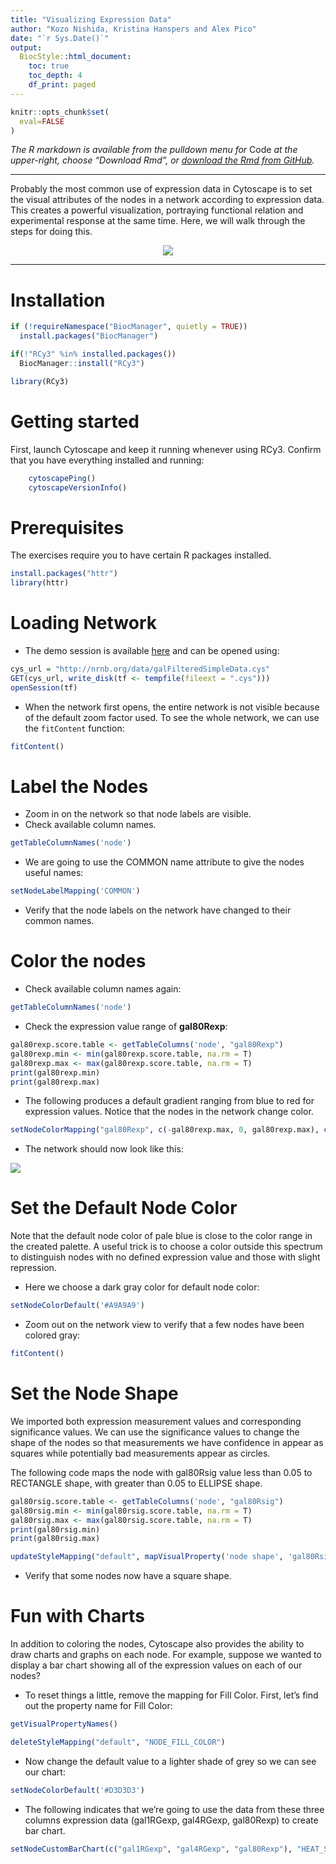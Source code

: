```yaml
---
title: "Visualizing Expression Data"
author: "Kozo Nishida, Kristina Hanspers and Alex Pico"
date: "`r Sys.Date()`"
output:
  BiocStyle::html_document:
    toc: true
    toc_depth: 4
    df_print: paged
---
```

```r
knitr::opts_chunk$set(
  eval=FALSE
)
```

*The R markdown is available from the pulldown menu for* Code *at the upper-right, choose "Download Rmd", or [download the Rmd from GitHub](https://raw.githubusercontent.com/nrnb/gsod2019_kozo_nishida/master/mapping-data.Rmd).*

<hr />

Probably the most common use of expression data in Cytoscape is to set the visual attributes of the nodes in a network according to expression data. This creates a powerful visualization, portraying functional relation and experimental response at the same time. Here, we will walk through the steps for doing this.

<center>
![](https://cytoscape.github.io/cytoscape-tutorials/protocols/mapping-data/1599px-GalWithCharts.png)
</center>

<hr />

# Installation
```r
if (!requireNamespace("BiocManager", quietly = TRUE))
  install.packages("BiocManager")

if(!"RCy3" %in% installed.packages())
  BiocManager::install("RCy3")

library(RCy3)
```

# Getting started
First, launch Cytoscape and keep it running whenever using RCy3. Confirm that you have everything installed and running:
```r
    cytoscapePing()
    cytoscapeVersionInfo()
```

# Prerequisites

The exercises require you to have certain R packages installed.

```r
install.packages("httr")
library(httr)
```

# Loading Network

- The demo session is available [here](http://nrnb.org/data/galFilteredSimpleData.cys) and can be opened using:

```r
cys_url = "http://nrnb.org/data/galFilteredSimpleData.cys"
GET(cys_url, write_disk(tf <- tempfile(fileext = ".cys")))
openSession(tf)
```

- When the network first opens, the entire network is not visible because of the default zoom factor used. To see the whole network, we can use the `fitContent ` function:

```r
fitContent()
```

# Label the Nodes

- Zoom in on the network so that node labels are visible.
- Check available column names.

```r
getTableColumnNames('node')
```

- We are going to use the COMMON name attribute to give the nodes useful names:

```r
setNodeLabelMapping('COMMON')
```

- Verify that the node labels on the network have changed to their common names.

# Color the nodes

- Check available column names again:

```r
getTableColumnNames('node')
```

- Check the expression value range of **gal80Rexp**:

```r
gal80rexp.score.table <- getTableColumns('node', "gal80Rexp")
gal80rexp.min <- min(gal80rexp.score.table, na.rm = T)
gal80rexp.max <- max(gal80rexp.score.table, na.rm = T)
print(gal80rexp.min)
print(gal80rexp.max)
```

- The following produces a default gradient ranging from blue to red for expression values. Notice that the nodes in the network change color.

```r
setNodeColorMapping("gal80Rexp", c(-gal80rexp.max, 0, gal80rexp.max), c('#0000FF', '#FFFFFF', '#FF0000'))
```

- The network should now look like this:

![](https://cytoscape.org/cytoscape-tutorials/protocols/mapping-data/NetworkBrewer.png)

# Set the Default Node Color

Note that the default node color of pale blue is close to the color range in the created palette.
A useful trick is to choose a color outside this spectrum to distinguish nodes with no defined expression value and those with slight repression.

- Here we choose a dark gray color for default node color:

```r
setNodeColorDefault('#A9A9A9')
```

- Zoom out on the network view to verify that a few nodes have been colored gray:

```r
fitContent()
```

# Set the Node Shape

We imported both expression measurement values and corresponding significance values. 
We can use the significance values to change the shape of the nodes so that measurements we have confidence in appear as squares while potentially bad measurements appear as circles.

The following code maps the node with gal80Rsig value less than 0.05 to RECTANGLE shape, with greater than 0.05 to ELLIPSE shape.

```r
gal80rsig.score.table <- getTableColumns('node', "gal80Rsig")
gal80rsig.min <- min(gal80rsig.score.table, na.rm = T)
gal80rsig.max <- max(gal80rsig.score.table, na.rm = T)
print(gal80rsig.min)
print(gal80rsig.max)
```

```r
updateStyleMapping("default", mapVisualProperty('node shape', 'gal80Rsig', 'c', c(0, 0.05, 1.00), c('rectangle', 'rectangle', 'ellipse')))
```

- Verify that some nodes now have a square shape.

# Fun with Charts

In addition to coloring the nodes, Cytoscape also provides the ability to draw charts and graphs on each node.
For example, suppose we wanted to display a bar chart showing all of the expression values on each of our nodes?

- To reset things a little, remove the mapping for Fill Color. First, let's find out the property name for Fill Color:

```r
getVisualPropertyNames()
```

```r
deleteStyleMapping("default", "NODE_FILL_COLOR")
```

- Now change the default value to a lighter shade of grey so we can see our chart:

```r
setNodeColorDefault('#D3D3D3')
```

- The following indicates that we're going to use the data from these three columns expression data (gal1RGexp, gal4RGexp, gal80Rexp) to create bar chart.

```r
setNodeCustomBarChart(c("gal1RGexp", "gal4RGexp", "gal80Rexp"), "HEAT_STRIPS")
```
